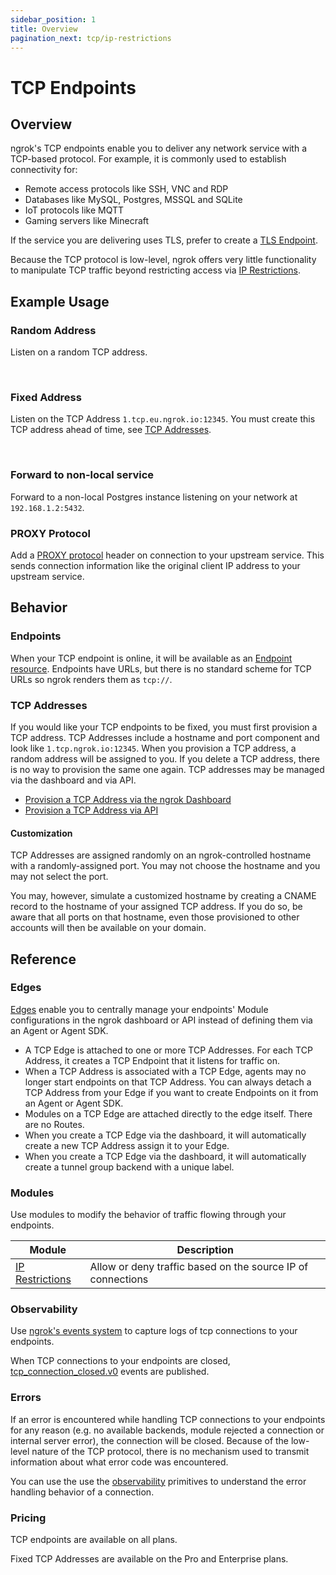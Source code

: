 ```yaml
---
sidebar_position: 1
title: Overview
pagination_next: tcp/ip-restrictions
---
```







# TCP Endpoints

## Overview

ngrok's TCP endpoints enable you to deliver any network service with a TCP-based
protocol. For example, it is commonly used to establish connectivity for:

- Remote access protocols like SSH, VNC and RDP
- Databases like MySQL, Postgres, MSSQL and SQLite
- IoT protocols like MQTT
- Gaming servers like Minecraft

If the service you are delivering uses TLS, prefer to create a [TLS Endpoint](/tls/).

Because the TCP protocol is low-level, ngrok offers very little functionality
to manipulate TCP traffic beyond restricting access via [IP
Restrictions](/tcp/ip-restrictions/).

## Example Usage

### Random Address

Listen on a random TCP address.

<Tabs groupId="connectivity" queryString="cty">
	<TabItem value="agent-cli" label="Agent CLI" default>
		<RandomAgentCliExample />
	</TabItem>
	<TabItem value="agent-config" label="Agent Config">
		<RandomAgentConfigExample />
	</TabItem>
	<TabItem value="ssh" label="SSH">
		<RandomSshExample />
	</TabItem>
	<TabItem value="go-sdk" label="Go">
		<RandomGoSdkExample />
	</TabItem>
	<TabItem value="javascript-sdk" label="Javascript">
		<RandomJavascriptSdkExample />
	</TabItem>
	<TabItem value="python-sdk" label="Python">
		<RandomPythonSdkExample />
	</TabItem>
	<TabItem value="rust-sdk" label="Rust">
		<RandomRustSdkExample />
	</TabItem>
	<TabItem value="k8s" label="Kubernetes Controller">
		<RandomKubernetesExample />
	</TabItem>
</Tabs>

<br />

### Fixed Address

Listen on the TCP Address `1.tcp.eu.ngrok.io:12345`. You must create this TCP
address ahead of time, see [TCP Addresses](/network-edge/domains-and-tcp-addresses#tcp-addresses).

<Tabs groupId="connectivity" queryString="cty">
	<TabItem value="agent-cli" label="Agent CLI" default>
		<FixedAgentCliExample />
	</TabItem>
	<TabItem value="agent-config" label="Agent Config">
		<FixedAgentConfigExample />
	</TabItem>
	<TabItem value="ssh" label="SSH">
		<FixedSshExample />
	</TabItem>
	<TabItem value="go-sdk" label="Go">
		<FixedGoSdkExample />
	</TabItem>
	<TabItem value="javascript-sdk" label="Javascript">
		<FixedJavascriptSdkExample />
	</TabItem>
	<TabItem value="python-sdk" label="Python">
		<FixedPythonSdkExample />
	</TabItem>
	<TabItem value="rust-sdk" label="Rust">
		<FixedRustSdkExample />
	</TabItem>
	<TabItem value="k8s" label="Kubernetes Controller">
		<FixedKubernetesExample />
	</TabItem>
</Tabs>

<br />

### Forward to non-local service

Forward to a non-local Postgres instance listening on your network at
`192.168.1.2:5432`.

<Tabs groupId="connectivity" queryString="cty">
	<TabItem value="agent-cli" label="Agent CLI" default>
		<NonLocalAgentCliExample />
	</TabItem>
	<TabItem value="agent-config" label="Agent Config">
		<NonLocalAgentConfigExample />
	</TabItem>
	<TabItem value="ssh" label="SSH">
		<NonLocalSshExample />
	</TabItem>
	<TabItem value="go-sdk" label="Go">
		<NonLocalGoSdkExample />
	</TabItem>
	<TabItem value="javascript-sdk" label="Javascript">
		<NonLocalJavascriptSdkExample />
	</TabItem>
	<TabItem value="python-sdk" label="Python">
		<NonLocalPythonSdkExample />
	</TabItem>
	<TabItem value="rust-sdk" label="Rust">
		<NonLocalRustSdkExample />
	</TabItem>
	<TabItem value="k8s" label="Kubernetes Controller">
		<NonLocalKubernetesExample />
	</TabItem>
</Tabs>

### PROXY Protocol

Add a [PROXY
protocol](https://www.haproxy.org/download/1.8/doc/proxy-protocol.txt) header
on connection to your upstream service. This sends connection information like
the original client IP address to your upstream service.

<Tabs groupId="connectivity" queryString="cty">
	<TabItem value="agent-cli" label="Agent CLI" default>
		<ProxyProtoAgentCliExample />
	</TabItem>
	<TabItem value="agent-config" label="Agent Config">
		<ProxyProtoAgentConfigExample />
	</TabItem>
	<TabItem value="ssh" label="SSH">
		<ProxyProtoSshExample />
	</TabItem>
	<TabItem value="go-sdk" label="Go">
		<ProxyProtoGoSdkExample />
	</TabItem>
	<TabItem value="javascript-sdk" label="Javascript">
		<ProxyProtoJavascriptSdkExample />
	</TabItem>
	<TabItem value="python-sdk" label="Python">
		<ProxyProtoPythonSdkExample />
	</TabItem>
	<TabItem value="rust-sdk" label="Rust">
		<ProxyProtoRustSdkExample />
	</TabItem>
	<TabItem value="k8s" label="Kubernetes Controller">
		<ProxyProtoKubernetesExample />
	</TabItem>
</Tabs>

## Behavior

### Endpoints

When your TCP endpoint is online, it will be available as an [Endpoint
resource](/api/resources/endpoints/). Endpoints have URLs, but there is no
standard scheme for TCP URLs so ngrok renders them as `tcp://`.

### TCP Addresses

If you would like your TCP endpoints to be fixed, you must first provision a
TCP address. TCP Addresses include a hostname and port component and look like
`1.tcp.ngrok.io:12345`. When you provision a TCP address, a random address will
be assigned to you. If you delete a TCP address, there is no way to provision
the same one again. TCP addresses may be managed via the dashboard and via API.

- [Provision a TCP Address via the ngrok Dashboard](https://dashboard.ngrok.com/cloud-edge/tcp-addresses)
- [Provision a TCP Address via API](http://localhost:3000/docs/api/resources/reserved-addrs/)

#### Customization

TCP Addresses are assigned randomly on an ngrok-controlled hostname with a
randomly-assigned port. You may not choose the hostname and you may not select
the port.

You may, however, simulate a customized hostname by creating a CNAME record to
the hostname of your assigned TCP address. If you do so, be aware that all
ports on that hostname, even those provisioned to other accounts will then be
available on your domain.

## Reference

### Edges

[Edges](/network-edge/edges) enable you to centrally manage your endpoints'
Module configurations in the ngrok dashboard or API instead of defining them
via an Agent or Agent SDK.

- A TCP Edge is attached to one or more TCP Addresses. For each TCP Address, it creates
  a TCP Endpoint that it listens for traffic on.
- When a TCP Address is associated with a TCP Edge, agents may no longer start
  endpoints on that TCP Address. You can always detach a TCP Address from your
  Edge if you want to create Endpoints on it from an Agent or Agent SDK.
- Modules on a TCP Edge are attached directly to the edge itself. There are no
  Routes.
- When you create a TCP Edge via the dashboard, it will automatically create a
  new TCP Address assign it to your Edge.
- When you create a TCP Edge via the dashboard, it will automatically create a
  tunnel group backend with a unique label.

### Modules

Use modules to modify the behavior of traffic flowing through your endpoints.

| Module                             | Description                                                 |
| ---------------------------------- | ----------------------------------------------------------- |
| [IP Restrictions](ip-restrictions) | Allow or deny traffic based on the source IP of connections |

### Observability

Use [ngrok's events system](/obs/) to capture logs of tcp connections to
your endpoints.

When TCP connections to your endpoints are closed,
[tcp_connection_closed.v0](/obs/reference/#tcp-connection-closed) events
are published.

### Errors

If an error is encountered while handling TCP connections to your endpoints for
any reason (e.g. no available backends, module rejected a connection or
internal server error), the connection will be closed. Because of the low-level
nature of the TCP protocol, there is no mechanism used to transmit information
about what error code was encountered.

You can use the use the [observability](#observability) primitives to
understand the error handling behavior of a connection.

### Pricing

TCP endpoints are available on all plans.

Fixed TCP Addresses are available on the Pro and Enterprise plans.
